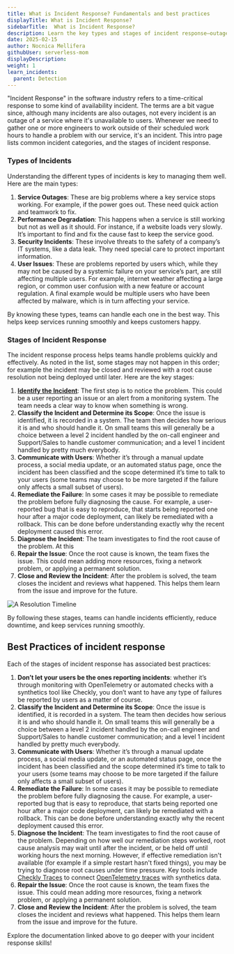 ```yaml
---
title: What is Incident Response? Fundamentals and best practices
displayTitle: What is Incident Response?
sidebarTitle:  What is Incident Response? 
description: Learn the key types and stages of incident response—outages, performance issues, security events, user‑reported problems—and keep your services resilient.
date: 2025-02-15
author: Nocnica Mellifera
githubUser: serverless-mom
displayDescription: 
weight: 1
learn_incidents:
  parent: Detection
---
```

"Incident Response" in the software industry refers to a time-critical response to some kind of availability incident. The terms are a bit vague since, although many incidents are also outages, not every incident is an outage of a service where it's unavailable to users. Whenever we need to gather one or more engineers to work outside of their scheduled work hours to handle a problem with our service, it's an incident. This intro page lists common incident categories, and the stages of incident response.

### Types of Incidents

Understanding the different types of incidents is key to managing them well. Here are the main types:

1. **Service Outages**: These are big problems where a key service stops working. For example, if the power goes out. These need quick action and teamwork to fix.
2. **Performance Degradation**: This happens when a service is still working but not as well as it should. For instance, if a website loads very slowly. It’s important to find and fix the cause fast to keep the service good.
3. **Security Incidents**: These involve threats to the safety of a company’s IT systems, like a data leak. They need special care to protect important information.
4. **User Issues**: These are problems reported by users which, while they may not be caused by a systemic failure on your service’s part, are still affecting multiple users. For example, internet weather affecting a large region, or common user confusion with a new feature or account regulation. A final example would be multiple users who have been affected by malware, which is in turn affecting your service.

By knowing these types, teams can handle each one in the best way. This helps keep services running smoothly and keeps customers happy.

### Stages of Incident Response

The incident response process helps teams handle problems quickly and effectively. As noted in the list, some stages may not happen in this order; for example the incident may be closed and reviewed with a root cause resolution not being deployed until later. Here are the key stages:

1. **[Identify the Incident](/learn/incidents/detection-best-practices/)**: The first step is to notice the problem. This could be a user reporting an issue or an alert from a monitoring system. The team needs a clear way to know when something is wrong.
2. **Classify the Incident and Determine its Scope**: Once the issue is identified, it is recorded in a system. The team then decides how serious it is and who should handle it. On small teams this will generally be a choice between a level 2 incident handled by the on-call engineer and Support/Sales to handle customer communication; and a level 1 incident handled by pretty much everybody.
3. **Communicate with Users**: Whether it’s through a manual update process, a social media update, or an automated status page, once the incident has been classified and the scope determined it’s time to talk to your users (some teams may choose to be more targeted if the failure only affects a small subset of users).
4. **Remediate the Failure**: In some cases it may be possible to remediate the problem before fully diagnosing the cause. For example, a user-reported bug that is easy to reproduce, that starts being reported one hour after a major code deployment, can likely be remediated with a rollback. This can be done before understanding exactly why the recent deployment caused this error.
5. **Diagnose the Incident**: The team investigates to find the root cause of the problem. At this 
6. **Repair the Issue**: Once the root cause is known, the team fixes the issue. This could mean adding more resources, fixing a network problem, or applying a permanent solution.
7. **Close and Review the Incident**: After the problem is solved, the team closes the incident and reviews what happened. This helps them learn from the issue and improve for the future. 

![A Resolution Timeline](/learn/images/incident-response-layers.png)


By following these stages, teams can handle incidents efficiently, reduce downtime, and keep services running smoothly.

## Best Practices of incident response

Each of the stages of incident response has associated best practices:

1. **Don’t let your users be the ones reporting incidents**: whether it’s through monitoring with OpenTelemetry or automated checks with a synthetics tool like Checkly, you don’t want to have any type of failures be reported by users as a matter of course.
2. **Classify the Incident and Determine its Scope**: Once the issue is identified, it is recorded in a system. The team then decides how serious it is and who should handle it. On small teams this will generally be a choice between a level 2 incident handled by the on-call engineer and Support/Sales to handle customer communication; and a level 1 incident handled by pretty much everybody.
3. **Communicate with Users**: Whether it’s through a manual update process, a social media update, or an automated status page, once the incident has been classified and the scope determined it’s time to talk to your users (some teams may choose to be more targeted if the failure only affects a small subset of users).
4. **Remediate the Failure**: In some cases it may be possible to remediate the problem before fully diagnosing the cause. For example, a user-reported bug that is easy to reproduce, that starts being reported one hour after a major code deployment, can likely be remediated with a rollback. This can be done before understanding exactly why the recent deployment caused this error.
5. **Diagnose the Incident**: The team investigates to find the root cause of the problem. Depending on how well our remediation steps worked, root cause analysis may wait until after the incident, or be held off until working hours the next morning. However, if effective remediation isn't available (for example if a simple restart hasn't fixed things), you may be trying to diagnose root causes under time pressure. Key tools include [Checkly Traces](https://www.checklyhq.com/docs/traces-open-telemetry/) to connect [OpenTelemetry traces](https://www.checklyhq.com/learn/opentelemetry/traces/) with synthetics data.
6. **Repair the Issue**: Once the root cause is known, the team fixes the issue. This could mean adding more resources, fixing a network problem, or applying a permanent solution.
7. **Close and Review the Incident**: After the problem is solved, the team closes the incident and reviews what happened. This helps them learn from the issue and improve for the future.

Explore the documentation linked above to go deeper with your incident response skills!